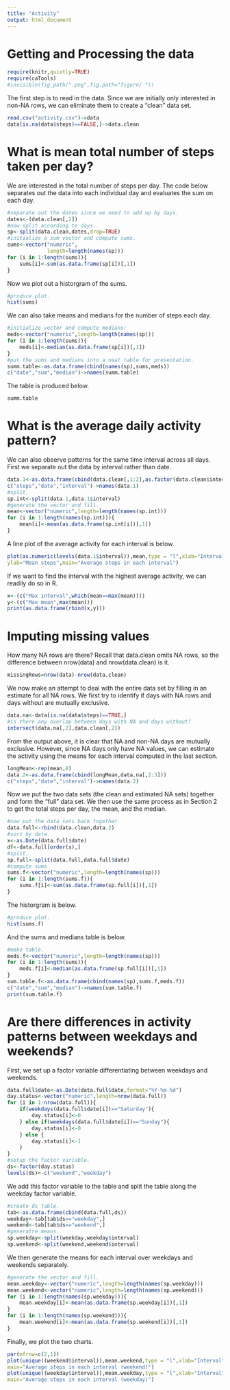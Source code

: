 ```yaml
---
title: "Activity"
output: html_document
---
```

Getting and Processing the data
====
```r
require(knitr,quietly=TRUE)
require(caTools)
#invisible(fig_path(".png",fig.path="figure/ "))
```
The first step is to read in the data. Since we are initially only interested in non-NA rows, we can eliminate them to create a "clean" data set.

```r
read.csv("activity.csv")->data
data[is.na(data$steps)==FALSE,]->data.clean
```
What is mean total number of steps taken per day?
===
We are interested in the total number of steps per day. The code below separates out the data into each individual day and evaluates the sum on each day.
```r
#separate out the dates since we need to add up by days.
dates<-(data.clean[,2])
#now split according to days.
sp<-split(data.clean,dates,drop=TRUE)
#initialize a sum vector and compute sums.
sums<-vector("numeric",
             length=length(names(sp)))
for (i in 1:length(sums)){
    sums[i]<-sum(as.data.frame(sp[i])[,1])
}
```
Now we plot out a historgram of the sums.
```r
#produce plot.
hist(sums)
```
  
We can also take means and medians for the number of steps each day.
```r
#initialize vector and compute medians:
meds<-vector("numeric",length=length(names(sp)))
for (i in 1:length(sums)){
    meds[i]<-median(as.data.frame(sp[i])[,1])
}
#put the sums and medians into a neat table for presentation.
summ.table<-as.data.frame(cbind(names(sp),sums,meds))
c("date","sum","median")->names(summ.table)
```
  
The table is produced below.
```r
summ.table
```
What is the average daily activity pattern?
===
We can also observe patterns for the same time interval across all days. First we separate out the data by interval rather than date.
```r
data.1<-as.data.frame(cbind(data.clean[,1:2],as.factor(data.clean$interval)))
c("steps","date","interval")->names(data.1)
#split.
sp.int<-split(data.1,data.1$interval)
#generate the vector and fill.
mean<-vector("numeric",length=length(names(sp.int)))
for (i in 1:length(names(sp.int))){
    mean[i]<-mean(as.data.frame(sp.int[i])[,1])
}
```
A line plot of the average activity for each interval is below.
```r
plot(as.numeric(levels(data.1$interval)),mean,type = "l",xlab="Interval",
ylab="Mean steps",main="Average steps in each interval")
```
  
If we want to find the interval with the highest average activity, we can readily do so in R.
```r
x<-(c("Max interval",which(mean==max(mean))))
y<-(c("Max mean",max(mean)))
print(as.data.frame(rbind(x,y)))
```
Imputing missing values
===
How many NA rows are there? Recall that data.clean omits NA rows, so the difference between nrow(data) and nrow(data.clean) is it.
```r
missingRows=nrow(data)-nrow(data.clean)
```
We now make an attempt to deal with the entire data set by filling in an estimate for all NA rows. We first try to identify if days with NA rows and days without are mutually exclusive.
```r
data.na<-data[is.na(data$steps)==TRUE,]
#is there any overlap between days with NA and days without? 
intersect(data.na[,2],data.clean[,2])
```
From the output above, it is clear that NA and non-NA days are mutually exclusive. However, since NA days only have NA values, we can estimate the activity using the means for each interval computed in the last section.
```r
longMean<-rep(mean,8)
data.2<-as.data.frame(cbind(longMean,data.na[,2:3]))
c("steps","date","interval")->names(data.2)
```
Now we put the two data sets (the clean and estimated NA sets) together and form the "full" data set. We then use the same process as in Section 2 to get the total steps per day, the mean, and the median.
```r
#now put the data sets back together.
data.full<-rbind(data.clean,data.2)
#sort by date.
x<-as.Date(data.full$date)
df<-data.full[order(x),]
#split.
sp.full<-split(data.full,data.full$date)
#compute sums
sums.f<-vector("numeric",length=length(names(sp)))
for (i in 1:length(sums.f)){
    sums.f[i]<-sum(as.data.frame(sp.full[i])[,1])
}
```
The historgram is below. 
```r
#produce plot.
hist(sums.f)
```
  
And the sums and medians table is below.
```r
#make table.
meds.f<-vector("numeric",length=length(names(sp)))
for (i in 1:length(sums)){
    meds.f[i]<-median(as.data.frame(sp.full[i])[,1])
}
sum.table.f<-as.data.frame(cbind(names(sp),sums.f,meds.f))
c("date","sum","median")->names(sum.table.f)
print(sum.table.f)
```
Are there differences in activity patterns between weekdays and weekends?
===
First, we set up a factor variable differentiating between weekdays and weekends. 
```r
data.full$date<-as.Date(data.full$date,format="%Y-%m-%d")
day.status<-vector("numeric",length=nrow(data.full))
for (i in 1:nrow(data.full)){
    if(weekdays(data.full$date[i])=="Saturday"){
        day.status[i]<-0
    } else if(weekdays(data.full$date[i])=="Sunday"){
        day.status[i]<-0
    } else {  
        day.status[i]<-1
    }
}
#setup the factor variable.
ds<-factor(day.status)
levels(ds)<-c("weekend","weekday")
```
We add this factor variable to the table and split the table along the weekday factor variable. 
```r
#create ds table.
tab<-as.data.frame(cbind(data.full,ds))
weekday<-tab[tab$ds=="weekday",]
weekend<-tab[tab$ds=="weekend",]
#generatre means.
sp.weekday<-split(weekday,weekday$interval)
sp.weekend<-split(weekend,weekend$interval)
```
We then generate the means for each interval over weekdays and weekends separately.
```r
#generate the vector and fill.
mean.weekday<-vector("numeric",length=length(names(sp.weekday)))
mean.weekend<-vector("numeric",length=length(names(sp.weekend)))
for (i in 1:length(names(sp.weekday))){
    mean.weekday[i]<-mean(as.data.frame(sp.weekday[i])[,1])
}
for (i in 1:length(names(sp.weekend))){
    mean.weekend[i]<-mean(as.data.frame(sp.weekend[i])[,1])
}
```
Finally, we plot the two charts.
```r
par(mfrow=c(2,1))
plot(unique((weekend$interval)),mean.weekend,type = "l",xlab="Interval",ylab="Mean steps",
main="Average steps in each interval (weekend)")
plot(unique((weekday$interval)),mean.weekday,type = "l",xlab="Interval",ylab="Mean steps",
main="Average steps in each interval (weekday)")
```
